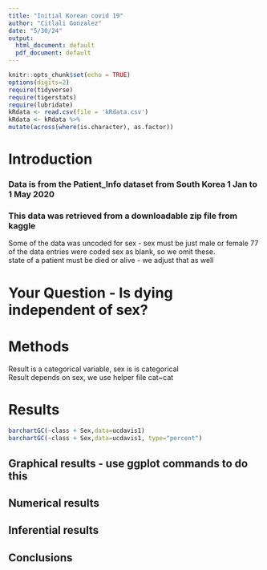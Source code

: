 ```yaml
---
title: "Initial Korean covid 19"
author: "Citlali Gonzalez"
date: "5/30/24"
output:
  html_document: default
  pdf_document: default
---
```


```r
knitr::opts_chunk$set(echo = TRUE)
options(digits=2)
require(tidyverse)
require(tigerstats)
require(lubridate)
kRdata <- read.csv(file = 'kRdata.csv')
kRdata <- kRdata %>%
mutate(across(where(is.character), as.factor))

```

# Introduction



### Data is from the Patient_Info dataset from South Korea 1 Jan to 1 May 2020   
### This data was retrieved from a downloadable zip file from kaggle   

Some of the data was uncoded for sex - sex must be just male or female
77 of the data entries were coded sex  as blank, so we omit these.  
state of a patient must be died or alive - we adjust that as well     
  
# Your Question - Is dying independent of sex?


# Methods

Result is a categorical variable, sex is is categorical  
Result depends on sex, we use helper file cat~cat  


# Results

```r
barchartGC(~class + Sex,data=ucdavis1)
barchartGC(~class + Sex,data=ucdavis1, type="percent")

```

## Graphical results - use ggplot commands to do this  



  





  
## Numerical results


## Inferential results 




## Conclusions

